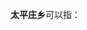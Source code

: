 '''太平庄乡'''可以指：
{{PRC admin/disambig|13/02/83/206/000|13/07/28/204/000|14/09/27/201/000|21/13/22/213/000}}
{{disambig|cat=四字中国乡名消歧义}}